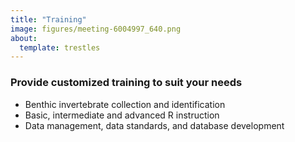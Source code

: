 ```yaml
---
title: "Training"
image: figures/meeting-6004997_640.png
about: 
  template: trestles
---
```


::: {.column-page}

### Provide customized training to suit your needs

-   Benthic invertebrate collection and identification
-   Basic, intermediate and advanced R instruction
-   Data management, data standards, and database development

:::

